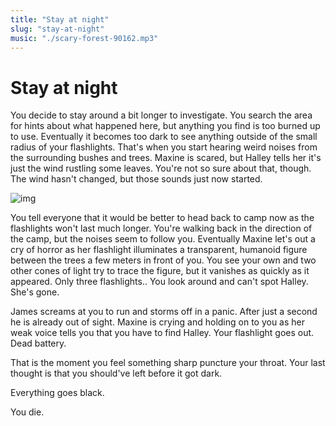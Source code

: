 ```yaml
---
title: "Stay at night"
slug: "stay-at-night"
music: "./scary-forest-90162.mp3"
---
```


# Stay at night

You decide to stay around a bit longer to investigate. You search the area for hints about what happened here, but anything you find is too burned up to use. Eventually it becomes too dark to see anything outside of the small radius of your flashlights. That's when you start hearing weird noises from the surrounding bushes and trees. Maxine is scared, but Halley tells her it's just the wind rustling some leaves. You're not so sure about that, though. The wind hasn't changed, but those sounds just now started.

![img](./rosie-sun-1L71sPT5XKc-unsplash.jpg)

You tell everyone that it would be better to head back to camp now as the flashlights won't last much longer. You're walking back in the direction of the camp, but the noises seem to follow you. Eventually Maxine let's out a cry of horror as her flashlight illuminates a transparent, humanoid figure between the trees a few meters in front of you. You see your own and two other cones of light try to trace the figure, but it vanishes as quickly as it appeared. Only three flashlights.. You look around and can't spot Halley. She's gone.

James screams at you to run and storms off in a panic. After just a second he is already out of sight. Maxine is crying and holding on to you as her weak voice tells you that you have to find Halley. Your flashlight goes out. Dead battery.

That is the moment you feel something sharp puncture your throat. Your last thought is that you should've left before it got dark. 

Everything goes black.

You die.